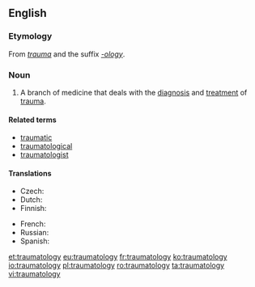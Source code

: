 ==English==

===Etymology===
From ''[[trauma]]'' and the suffix ''[[-ology]]''.

===Noun===
{{en-noun|-}}

# {{context|medicine|psychology}} A branch of medicine that deals with the [[diagnosis]] and [[treatment]] of [[trauma]].

====Related terms====
* [[traumatic]]
* [[traumatological]]
* [[traumatologist]]

====Translations====
{{trans-top|branch of medicine that deals with the diagnosis and treatment of trauma}}
* Czech: {{t-|cs|traumatologie|f}}
* Dutch: {{t-|nl|traumatologie}}
* Finnish: {{t-|fi|traumatologia}}
{{trans-mid}}
* French: {{t+|fr|traumatologie|f}}
* Russian: {{t+|ru|травматология|f}}
* Spanish: {{t+|es|traumatología|f}}
{{trans-bottom}}

[[et:traumatology]]
[[eu:traumatology]]
[[fr:traumatology]]
[[ko:traumatology]]
[[io:traumatology]]
[[pl:traumatology]]
[[ro:traumatology]]
[[ta:traumatology]]
[[vi:traumatology]]